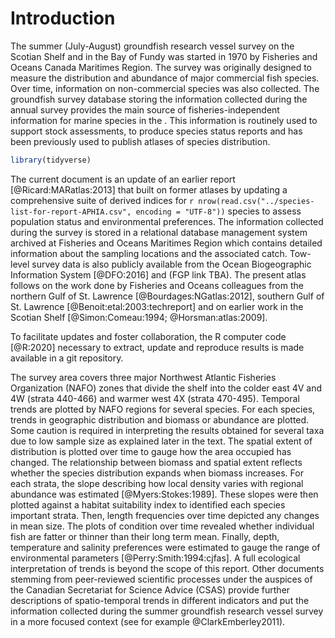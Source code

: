 # Introduction {#sec:introduction}

The summer (July-August) groundfish research vessel survey on the Scotian Shelf and in the Bay of Fundy was started in 1970 by Fisheries and Oceans Canada Maritimes Region. The survey was originally designed to measure the distribution and abundance of major commercial fish species. Over time, information on non-commercial species was also collected. The groundfish survey database storing the information collected during the annual survey provides the main source of fisheries-independent information for marine species in the . This information is routinely used to support stock assessments, to produce species status reports and has been previously used to publish atlases of species distribution.

```r
library(tidyverse)

```

The current document is an update of an earlier report [@Ricard:MARatlas:2013] that built on former atlases by updating a comprehensive suite of derived indices for `r nrow(read.csv("../species-list-for-report-APHIA.csv", encoding = "UTF-8"))` species to assess population status and environmental preferences. The information collected during the survey is stored in a relational database management system archived at Fisheries and Oceans Maritimes Region which contains detailed information about the sampling locations and the associated catch. Tow-level survey data is also publicly available from the Ocean Biogeographic Information System [@DFO:2016] and (FGP link TBA). The present atlas follows on the work done by Fisheries and Oceans colleagues from the northern Gulf of St. Lawrence [@Bourdages:NGatlas:2012], southern Gulf of St. Lawrence [@Benoit:etal:2003:techreport] and on earlier work in the Scotian Shelf [@Simon:Comeau:1994; @Horsman:atlas:2009].

To facilitate updates and foster collaboration, the R computer code [@R:2020] necessary to extract, update and reproduce results is made available in a git repository.

The survey area covers three major Northwest Atlantic Fisheries Organization (NAFO) zones that divide the shelf into the colder east 4V and 4W (strata 440-466) and warmer west 4X (strata 470-495). Temporal trends are plotted by NAFO regions for several species. For each species, trends in geographic distribution and biomass or abundance are plotted. Some caution is required in interpreting the results obtained for several taxa due to low sample size as explained later in the text. The spatial extent of distribution is plotted over time to gauge how the area occupied has changed. The relationship between biomass and spatial extent reflects whether the species distribution expands when biomass increases. For each strata, the slope describing how local density varies with regional abundance was estimated [@Myers:Stokes:1989]. These slopes were then plotted against a habitat suitability index to identified each species important strata. Then, length frequencies over time depicted any changes in mean size. The plots of condition over time revealed whether individual fish are fatter or thinner than their long term mean. Finally, depth, temperature and salinity preferences were estimated to gauge the range of environmental parameters [@Perry:Smith:1994:cjfas]. A full ecological interpretation of trends is beyond the scope of this report. Other documents stemming from peer-reviewed scientific processes under the auspices of the Canadian Secretariat for Science Advice (CSAS) provide further descriptions of spatio-temporal trends in different indicators and put the information collected during the summer groundfish research vessel survey in a more focused context (see for example @ClarkEmberley2011). 
